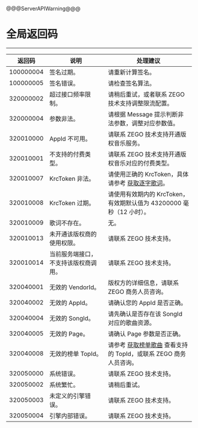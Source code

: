 @@@ServerAPIWarning@@@

# 全局返回码

- - -

|返回码|说明| 处理建议 |
|-----|----|----|
| 100000004 | 签名过期。| 请重新计算签名。|
| 100000005 | 签名错误。| 请检查签名算法。|
| 320000002 | 超过接口频率限制。 | 请稍后重试，或者联系 ZEGO 技术支持调整限流配置。|
| 320000004 | 参数非法。 | 请根据 Message 提示判断非法参数，调整对应参数值。 |
| 320010000 | AppId 不可用。 | 请联系 ZEGO 技术支持开通版权音乐服务。 |
| 320010001 | 不支持的付费类型。 | 请联系 ZEGO 技术支持开通版权音乐对应的付费类型。 |
| 320010007 | KrcToken 非法。 | 请使用正确的 KrcToken，具体请参考 [获取逐字歌词](!Copyright_Music_Backstage/Get_verbatim_lyrics)。 |
| 320010008 | KrcToken 过期。 | 请使用有效期内的 KrcToken，有效期默认值为 43200000 毫秒（12 小时）。|
| 320010009 | 歌词不存在。 | 无。 |
| 320010013 | 未开通该版权商的使用权限。 | 请联系 ZEGO 技术支持。|
| 320010014 | 当前服务端接口，不支持该版权商调用。 | 请联系 ZEGO 技术支持。|
| 320040001 | 无效的 VendorId。 | 版权方的详细信息，请联系 ZEGO 商务人员咨询。|
| 320040002 | 无效的 AppId。 | 请确认您的 AppId 是否正确。|
| 320040004 | 无效的 SongId。 | 请先确认是否存在该 SongId 对应的歌曲资源。|
| 320040005 | 无效的 Page。 | 请确认 Page 参数是否正确。|
| 320040008 | 无效的榜单 TopId。 | 请参考 [获取榜单歌曲](!KTV_Live_Chorus_Program_down-Copyright_Music_Backstage/Get_chart_songs) 查看支持的 TopId，或联系 ZEGO 商务人员咨询。|
| 320050000 | 系统错误。 | 请联系 ZEGO 技术支持。|
| 320050002 | 系统繁忙。 | 请稍后重试。|
| 320050003 | 未定义的引擎错误。 | 请联系 ZEGO 技术支持。|
| 320050004 | 引擎内部错误。 | 请联系 ZEGO 技术支持。|
